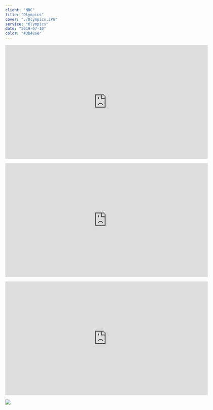 ---
client: "NBC"
title: "Olympics"
cover: "./Olympics.JPG"
service: "Olympics"
date: "2019-07-10"
color: "#3b486e"
---

<p align="center"><iframe title="vimeo-player" src="https://player.vimeo.com/video/674627938?h=37e6611db8" width="640" height="360" frameBorder="0" allowFullScreen></iframe></p>
<p align="center"><iframe title="vimeo-player" src="https://player.vimeo.com/video/392231804?h=37e6611db8" width="640" height="360" frameBorder="0" allowFullScreen></iframe></p>
<p align="center"><iframe title="vimeo-player" src="https://player.vimeo.com/video/521397668?h=37e6611db8" width="640" height="360" frameBorder="0" allowFullScreen></iframe></p>

![](./Olympics.JPG)
